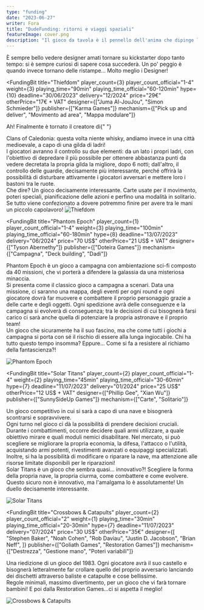 ```yaml
---
type: "funding"
date: "2023-06-27"
writer: Fora
title: "DudeFunding: ritorni e viaggi spaziali"
featureImage: cover.png
description: "Il gioco da tavola è il pennello dell'anima che dipinge l'immaginazione sulla tela della realtà, svuotando il portafoglio"
---
```


<FundingIntro>
  È sempre bello vedere designer amati tornare su kickstarter dopo tanto tempo:
  si è sempre curiosi di sapere cosa succederà. Un po' peggio è quando invece
  tornano delle ristampe… Molto meglio i <Link to="/designers">Designer</Link>!
</FundingIntro>

<FundingBit
  title="Thiefdom"
  player_count={3}
  player_count_official="1-4"
  weight={3}
  playing_time="90min"
  playing_time_official="60-120min"
  hype={10}
  deadline="30/06/2023"
  delivery="12/2024"
  price="29€"
  otherPrice="17€ + VAT"
  designer={["Juma Al-JouJou", "Simon Schmieder"]}
  publisher={["Karma Games"]}
  mechanism={["Pick up and deliver", "Movimento ad area", "Mappa modulare"]}
>
  Ah! Finalmente è tornato il creatore di{" "}
  <Link to="/reviews/clans-of-caledonia/">Clans of Caledonia</Link>: questa
  volta niente whisky, andiamo invece in una città medioevale, a capo di una
  gilda di ladri!
  <br />
  I giocatori avranno il controllo su due elementi: da un lato i propri ladri,
  con l'obiettivo di depredare il più possibile per ottenere abbastanza punti da
  vedere decretata la propria gilda la migliore, dopo 6 notti; dall'altro, il
  controllo delle guardie, decisamente più interessante, perché offrirà la
  possibilità di disturbare attivamente i giocatori avversari e mettere loro i
  bastoni tra le ruote. <br />
  Che dire? Un gioco decisamente interessante. Carte usate per il movimento, poteri
  speciali, pianificazione delle azioni e perfino una modalità in solitario. Se tutto
  viene confezionato a dovere potremmo finire per avere tra le mani un piccolo capolavoro!
</FundingBit>

<img src="game1.png?t=2" alt="Thiefdom" />

<FundingLink
  title="Thiefdom"
  link="https://www.kickstarter.com/projects/karma-games/thiefdom"
  small
/>

<FundingBit
  title="Phantom Epoch"
  player_count={1}
  player_count_official="1-4"
  weight={3}
  playing_time="100min"
  playing_time_official="60-180min"
  hype={8}
  deadline="13/07/2023"
  delivery="06/2024"
  price="70 US$"
  otherPrice="21 US$ + VAT"
  designer={["Tyson Abernethy"]}
  publisher={["Doteira Games"]}
  mechanism={["Campagna", "Deck building", "Dadi"]}
>
  Phantom Epoch è un gioco a campagna con ambientazione sci-fi composto da 40
  missioni, che vi porterà a difendere la galassia da una misteriosa minaccia.
  <br />
  Si presenta come il classico gioco a campagna a scenari. Data una missione, ci
  saranno una mappa, degli eventi per ogni round e ogni giocatore dovrà far
  muovere e combattere il proprio personaggio grazie a delle carte e degli
  oggetti. Ogni spedizione avrà delle conseguenze e la campagna si evolverà di
  conseguenza; tra le decisioni di cui bisognerà farsi carico ci sarà anche
  quella di potenziare la propria astronave e il proprio team!
  <br />
  Un gioco che sicuramente ha il suo fascino, ma che come tutti i giochi a
  campagna si porta con sé il rischio di essere alla lunga ingiocabile. Chi ha
  tutto questo tempo insomma? Eppure… Come si fa a resistere al richiamo della
  fantascienza?!
</FundingBit>

<img src="game2.png?t=1" alt="Phantom Epoch" />

<FundingLink
  title="Phantom Epoch"
  link="https://www.kickstarter.com/projects/doteira/phantom-epoch-relaunch"
  small
/>

<FundingBit
  title="Solar Titans"
  player_count={2}
  player_count_official="1-4"
  weight={2}
  playing_time="45min"
  playing_time_official="30-60min"
  hype={7}
  deadline="11/07/2023"
  delivery="01/2024"
  price="25 US$"
  otherPrice="12 US$ + VAT"
  designer={["Phillip Gee", "Xian Wu"]}
  publisher={["SunnySideUp Games"]}
  mechanism={["Carte", "Solitario"]}
>
  Un gioco competitivo in cui si sarà a capo di una nave e bisognerà scontrarsi
  e sopravvivere. <br />
  Ogni turno nel gioco ci dà la possibilità di prendere decisioni cruciali. Durante
  i combattimenti, occorre decidere quali armi utilizzare, a quale obiettivo mirare
  e quali moduli nemici disabilitare. Nel mercato, si può scegliere se migliorare
  la propria economia, la difesa, l'attacco o l'utilità, acquistando armi potenti,
  rivestimenti avanzati o equipaggi specializzati. Inoltre, si ha la possibilità
  di modificare o riparare la nave, ma attenzione alle risorse limitate disponibili
  per le riparazioni! <br />
  Solar Titans è un gioco che sembra quasi… innovativo?! Scegliere la forma
  della propria nave, la propria ciurma, come combattere e come evolvere. Questo
  sicuro non è innovativo, ma l'amalgama lo è assolutamente! Un duello
  decisamente interessante.
</FundingBit>

<img src="game3.png?t=1" alt="Solar Titans" />

<FundingLink
  title="Solar Titans"
  link="https://www.kickstarter.com/projects/sunnysideupgames/solar-titans"
  small
/>

<FundingBit
  title="Crossbows & Catapults"
  player_count={2}
  player_count_official="2"
  weight={1}
  playing_time="30min"
  playing_time_official="20-30min"
  hype={7}
  deadline="11/07/2023"
  delivery="07/2024"
  price="30 US$"
  otherPrice="35€"
  designer={[
    "Stephen Baker",
    "Noah Cohen",
    "Rob Daviau",
    "Justin D. Jacobson",
    "Brian Neff",
  ]}
  publisher={["Goliath Games", "Restoration Games"]}
  mechanism={["Destrezza", "Gestione mano", "Poteri variabili"]}
>
  Una riedizione di un gioco del 1983. Ogni giocatore avrà il suo castello e
  bisognerà letteralmente far crollare quello del proprio avversario lanciando
  dei dischetti attraverso baliste e catapulte e cose bellissime. <br />
  Regole minimali, massimo divertimento, per un gioco che vi farà tornare bambini!
  E poi dalla Restoration Games…ci si aspetta il meglio!
</FundingBit>

<img src="game4.png?t=1" alt="Crossbows & Catapults" />

<FundingLink
  title="Crossbows & Catapults"
  link="https://www.kickstarter.com/projects/restorationgames/crossbows-and-catapults"
  small
/>

